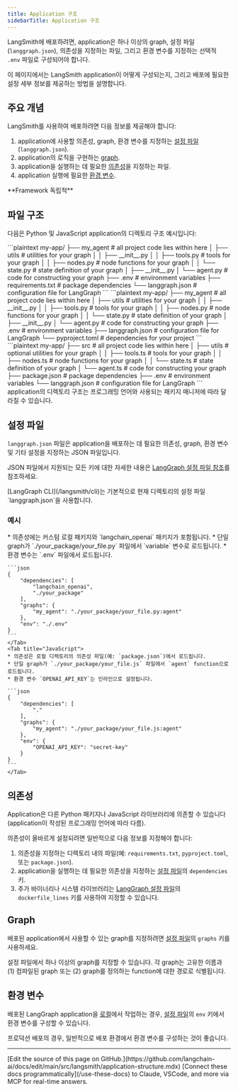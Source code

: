 ```yaml
---
title: Application 구조
sidebarTitle: Application 구조
---
```



LangSmith에 배포하려면, application은 하나 이상의 graph, 설정 파일(`langgraph.json`), 의존성을 지정하는 파일, 그리고 환경 변수를 지정하는 선택적 `.env` 파일로 구성되어야 합니다.

이 페이지에서는 LangSmith application이 어떻게 구성되는지, 그리고 배포에 필요한 설정 세부 정보를 제공하는 방법을 설명합니다.

## 주요 개념

LangSmith를 사용하여 배포하려면 다음 정보를 제공해야 합니다:

1. application에 사용할 의존성, graph, 환경 변수를 지정하는 [설정 파일](#configuration-file-concepts)(`langgraph.json`).
1. application의 로직을 구현하는 [graph](#graphs).
1. application을 실행하는 데 필요한 [의존성](#dependencies)을 지정하는 파일.
1. application 실행에 필요한 [환경 변수](#environment-variables).

<Tip>
**Framework 독립적**
<FrameworkAgnosticPy/>


</Tip>

## 파일 구조

다음은 Python 및 JavaScript application의 디렉토리 구조 예시입니다:

<Tabs>
    <Tab title="Python (requirements.txt)">
    ```plaintext
    my-app/
    ├── my_agent # all project code lies within here
    │   ├── utils # utilities for your graph
    │   │   ├── __init__.py
    │   │   ├── tools.py # tools for your graph
    │   │   ├── nodes.py # node functions for your graph
    │   │   └── state.py # state definition of your graph
    │   ├── __init__.py
    │   └── agent.py # code for constructing your graph
    ├── .env # environment variables
    ├── requirements.txt # package dependencies
    └── langgraph.json # configuration file for LangGraph
    ```
    </Tab>
    <Tab title="Python (pyproject.toml)">
    ```plaintext
    my-app/
    ├── my_agent # all project code lies within here
    │   ├── utils # utilities for your graph
    │   │   ├── __init__.py
    │   │   ├── tools.py # tools for your graph
    │   │   ├── nodes.py # node functions for your graph
    │   │   └── state.py # state definition of your graph
    │   ├── __init__.py
    │   └── agent.py # code for constructing your graph
    ├── .env # environment variables
    ├── langgraph.json  # configuration file for LangGraph
    └── pyproject.toml # dependencies for your project
    ```
    </Tab>
    <Tab title="JS (package.json)">
    ```plaintext
    my-app/
    ├── src # all project code lies within here
    │   ├── utils # optional utilities for your graph
    │   │   ├── tools.ts # tools for your graph
    │   │   ├── nodes.ts # node functions for your graph
    │   │   └── state.ts # state definition of your graph
    │   └── agent.ts # code for constructing your graph
    ├── package.json # package dependencies
    ├── .env # environment variables
    └── langgraph.json # configuration file for LangGraph
    ```
    </Tab>
</Tabs>

<Note>
application의 디렉토리 구조는 프로그래밍 언어와 사용되는 패키지 매니저에 따라 달라질 수 있습니다.
</Note>

<a id="configuration-file-concepts"></a>
## 설정 파일

`langgraph.json` 파일은 application을 배포하는 데 필요한 의존성, graph, 환경 변수 및 기타 설정을 지정하는 JSON 파일입니다.

JSON 파일에서 지원되는 모든 키에 대한 자세한 내용은 [LangGraph 설정 파일 참조](/langsmith/cli#configuration-file)를 참조하세요.

<Tip>
[LangGraph CLI](/langsmith/cli)는 기본적으로 현재 디렉토리의 설정 파일 `langgraph.json`을 사용합니다.
</Tip>

### 예시

<Tabs>
    <Tab title="Python">
    * 의존성에는 커스텀 로컬 패키지와 `langchain_openai` 패키지가 포함됩니다.
    * 단일 graph가 `./your_package/your_file.py` 파일에서 `variable` 변수로 로드됩니다.
    * 환경 변수는 `.env` 파일에서 로드됩니다.

    ```json
    {
        "dependencies": [
            "langchain_openai",
            "./your_package"
        ],
        "graphs": {
            "my_agent": "./your_package/your_file.py:agent"
        },
        "env": "./.env"
    }
    ```
    </Tab>
    <Tab title="JavaScript">
    * 의존성은 로컬 디렉토리의 의존성 파일(예: `package.json`)에서 로드됩니다.
    * 단일 graph가 `./your_package/your_file.js` 파일에서 `agent` function으로 로드됩니다.
    * 환경 변수 `OPENAI_API_KEY`는 인라인으로 설정됩니다.

    ```json
    {
        "dependencies": [
            "."
        ],
        "graphs": {
            "my_agent": "./your_package/your_file.js:agent"
        },
        "env": {
            "OPENAI_API_KEY": "secret-key"
        }
    }
    ```
    </Tab>
</Tabs>

## 의존성

Application은 다른 Python 패키지나 JavaScript 라이브러리에 의존할 수 있습니다(application이 작성된 프로그래밍 언어에 따라 다름).

의존성이 올바르게 설정되려면 일반적으로 다음 정보를 지정해야 합니다:

1. 의존성을 지정하는 디렉토리 내의 파일(예: `requirements.txt`, `pyproject.toml`, 또는 `package.json`).
2. application을 실행하는 데 필요한 의존성을 지정하는 [설정 파일](#configuration-file-concepts)의 `dependencies` 키.
3. 추가 바이너리나 시스템 라이브러리는 [LangGraph 설정 파일](#configuration-file-concepts)의 `dockerfile_lines` 키를 사용하여 지정할 수 있습니다.

## Graph

배포된 application에서 사용할 수 있는 graph를 지정하려면 [설정 파일](#configuration-file-concepts)의 `graphs` 키를 사용하세요.

설정 파일에서 하나 이상의 graph를 지정할 수 있습니다. 각 graph는 고유한 이름과 (1) 컴파일된 graph 또는 (2) graph를 정의하는 function에 대한 경로로 식별됩니다.

## 환경 변수

배포된 LangGraph application을 [로컬](/langsmith/local-server)에서 작업하는 경우, [설정 파일](#configuration-file-concepts)의 `env` 키에서 환경 변수를 구성할 수 있습니다.

프로덕션 배포의 경우, 일반적으로 배포 환경에서 환경 변수를 구성하는 것이 좋습니다.

---

<Callout icon="pen-to-square" iconType="regular">
    [Edit the source of this page on GitHub.](https://github.com/langchain-ai/docs/edit/main/src/langsmith/application-structure.mdx)
</Callout>
<Tip icon="terminal" iconType="regular">
    [Connect these docs programmatically](/use-these-docs) to Claude, VSCode, and more via MCP for    real-time answers.
</Tip>
